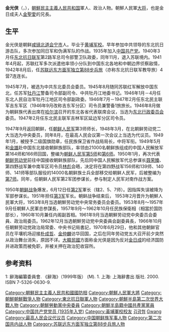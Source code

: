 '''金光侠'''（{{lang-ko|김광협}}，{{bd|约1915年？||约1970年？||catIdx=Kim金}}），[[朝鮮民主主義人民共和国|朝鮮民主主義人民共和国]]軍人、政治人物。朝鮮人民軍[[朝鲜次帅列表|大将]]，也是金日成夫人[[金聖愛|金聖愛]]的兄長。

==生平==
金光侠是朝鲜[[咸镜北道|咸镜北道]][[会宁市|会宁市]]人。毕业于[[黄埔军校|黄埔军校]]。早年参加中共领导的东北抗日游击队，多次参加同日军和伪满军队的作战。1935年加入[[中国共产党|中国共产党]]。1940年3月任[[东北抗日联军|东北抗日联军]]第2路军总司令部警卫队政委，同年11月，退入苏联境内。1941年4月起，苏联红军多次派遣他率领小分队到中国东北各地和中朝边界侦察敌情，1942年8月后，任[[苏联远东方面军独立第88步兵旅|苏联远东方面军独立第88步兵旅]]（亦称东北抗日联军教导旅）4营7连连长。

1945年7月，被选为中共东北委员会委员。1945年8月随同苏联红军解放中国东北，任苏军[[牡丹江|牡丹江]]警备司令部副司令、中共牡丹江地委书记。1946年1月－4月任东北人民自治军牡丹江地区司令部副政委。1946年7月－1947年2月任东北民主联军吉东军区（1946年9月改称吉东军分区）司令员兼警备1旅旅长。1946年8月做为朝鲜族代表出席在[[哈尔滨|哈尔滨]]召开的东北各省代表联席会议，当选为[[東北行政委員會_(1946年－1949年)|东北行政委员会]]委员。1947年2月任东北民主联军吉林军区延边军分区司令员。

1947年9月返回朝鲜，任[[朝鲜人民军|朝鲜人民军]]第3师师长，1948年3月，在北朝鲜劳动党二大当选为中央委员，同年8月，在最高人民会议第一次会议上当选为代议员。1949年1月，被授予二级国旗勋章，任民族保卫省作战局局长，中将军衔。1949年5月和[[金雄|金雄]]赴中国东北接收朝鲜族部队，率领由21000名朝鲜族组成的中国人民解放军第164师和166师回国，整编为[[朝鲜人民军第5师|朝鲜人民军第5师]]和[[朝鲜人民军第6师|第6师]]。1950年1月，再次代表[[朝鲜劳动党|朝鲜劳动党]]前往中国接收朝鲜族部队，先后同中国人民解放军代总参谋长[[聂荣臻|聂荣臻]]、第四野战军兼中南军区司令员[[林彪|林彪]]会晤，决定将在第四野战军156师和139师、140师、141师等部队服役的14000名朝鲜族士兵全部移交给朝鲜人民军，后被整编为[[朝鲜人民军第7师|第7师]]。同年，任朝鲜人民军第2军团参谋长，参与制定人民军对南作战方案。

1950年[[朝鲜战争|朝鲜战争]]爆发，6月12日任[[朝鲜人民军第2军|第2军]]軍长（辖2、5、7师）。因指挥失误被降为军部参谋长。1951年担任[[朝鲜人民军第3军|第3军]]军长。朝鲜战争结束后， 1953年2月晋升为朝鮮人民軍大将，1953年8月当选朝鮮劳动党中央常务委员会委员。1953年8月～1957年9月任朝鮮人民軍总参謀長，1957年9月～1962年10月任民族保衛相（相當於国防部长），1960年10月兼任内阁副首相。1961年9月当选朝鮮劳动党中央委员会委員、政治局委员。1962年12月当选朝鮮劳动党中央委員会副委員長，1966年10月任朝鮮劳动党政治局常委、中央书记局書記，1970年6月29日，他和其他朝鲜官员在平壤机场迎接[[朴成哲|朴成哲]]、[[金仲麟|金仲麟]]访华回国，之后在同年劳动党五大召开前夕突然从政治舞台消失，原因不详。[[大韓民國|大韓民國]]方面称金光侠是因为反对[[金日成|金日成]]的经济国防并进政策而被免职，并被关押在政治犯收容所。

==参考资料==
1: 辭海編纂委員會. 《辭海》（1999年版） (M). 1. 上海: 上海辭書出 版社. 2000. ISBN 7-5326-0630-9.

{{DEFAULTSORT:Kim}}
[[Category:朝鮮民主主義人民共和國國防相|Category:朝鮮民主主義人民共和國國防相]]
[[Category:朝鮮人民軍大將|Category:朝鮮人民軍大將]]
[[Category:朝鮮朝鮮戰爭人物|Category:朝鮮朝鮮戰爭人物]]
[[Category:東北抗日聯軍人物|Category:東北抗日聯軍人物]]
[[Category:朝鮮半島第二次世界大戰人物|Category:朝鮮半島第二次世界大戰人物]]
[[Category:朝鮮勞動黨中央委員|Category:朝鮮勞動黨中央委員]]
[[Category:朝鮮半島籍中國共產黨黨員|Category:朝鮮半島籍中國共產黨黨員]]
[[Category:中国共产党党员_(1935年入党)|Category:中国共产党党员 (1935年入党)]]
[[Category:黃埔軍校校友|Category:黃埔軍校校友]]
[[Category:咸鏡北道出身人物|김광협]]
[[Category:金姓|Gwang]]
[[Category:最高人民会议代议员|Category:最高人民会议代议员]]
[[Category:中国朝鲜族军事人物|Category:中国朝鲜族军事人物]]
[[Category:第二次国共内战人物|Category:第二次国共内战人物]]
[[Category:苏联远东方面军独立第88步兵旅人物|Category:苏联远东方面军独立第88步兵旅人物]]
